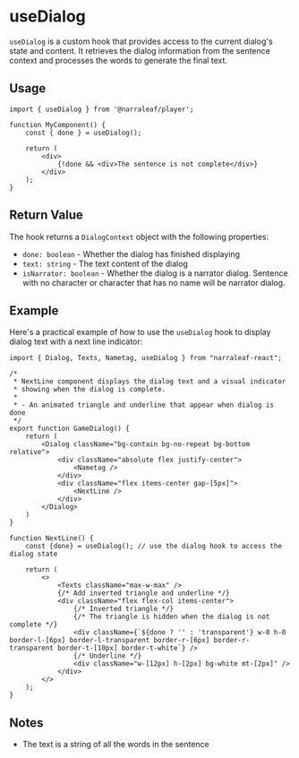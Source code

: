 # useDialog

`useDialog` is a custom hook that provides access to the current dialog's state and content. It retrieves the dialog information from the sentence context and processes the words to generate the final text.

## Usage

```tsx
import { useDialog } from '@narraleaf/player';

function MyComponent() {
    const { done } = useDialog();
    
    return (
        <div>
            {!done && <div>The sentence is not complete</div>}
        </div>
    );
}
```

## Return Value

The hook returns a `DialogContext` object with the following properties:

- `done: boolean` - Whether the dialog has finished displaying
- `text: string` - The text content of the dialog
- `isNarrator: boolean` - Whether the dialog is a narrator dialog. Sentence with no character or character that has no name will be narrator dialog.

## Example

Here's a practical example of how to use the `useDialog` hook to display dialog text with a next line indicator:

```tsx {23, 32}
import { Dialog, Texts, Nametag, useDialog } from "narraleaf-react";

/* 
 * NextLine component displays the dialog text and a visual indicator
 * showing when the dialog is complete.
 * 
 * - An animated triangle and underline that appear when dialog is done
 */
export function GameDialog() {
    return (
        <Dialog className="bg-contain bg-no-repeat bg-bottom relative">
            <div className="absolute flex justify-center">
                <Nametag />
            </div>
            <div className="flex items-center gap-[5px]">
                <NextLine />
            </div>
        </Dialog>
    )
}

function NextLine() {
    const {done} = useDialog(); // use the dialog hook to access the dialog state

    return (
        <>
            <Texts className="max-w-max" />
            {/* Add inverted triangle and underline */}
            <div className="flex flex-col items-center">
                {/* Inverted triangle */}
                {/* The triangle is hidden when the dialog is not complete */}
                <div className={`${done ? '' : 'transparent'} w-0 h-0 border-l-[6px] border-l-transparent border-r-[6px] border-r-transparent border-t-[10px] border-t-white`} />
                {/* Underline */}
                <div className="w-[12px] h-[2px] bg-white mt-[2px]" />
            </div>
        </>
    );
}
```

## Notes

- The text is a string of all the words in the sentence
